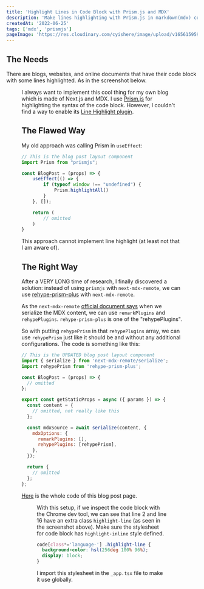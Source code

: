 ```yaml
---
title: 'Highlight Lines in Code Block with Prism.js and MDX'
description: 'Make lines highlighting with Prism.js in markdown(mdx) code block.'
createdAt: '2022-06-25'
tags: ['mdx', 'prismjs']
pageImage: 'https://res.cloudinary.com/cyishere/image/upload/v1656159596/cyishere/blog/highlight-lines-ogImage_ld0w4s.png'
---
```


## The Needs

There are blogs, websites, and online documents that have their code block with some lines highlighted. As in the screenshot below.

<Figure
  src="https://res.cloudinary.com/cyishere/image/upload/v1656157038/cyishere/blog/code-block-with-highlighting-lines_newky9.png"
  alt="Screenshot: code block with highlighting lines"
  width={664}
  height={457}
/>

I always want to implement this cool thing for my own blog which is made of Next.js and MDX. I use [Prism.js](https://prismjs.com/) for highlighting the syntax of the code block. However, I couldn't find a way to enable its [Line Highlight plugin](https://prismjs.com/plugins/line-highlight/).

## The Flawed Way

My old approach was calling Prism in `useEffect`:

```js {2,5-9}
// This is the blog post layout component
import Prism from "prismjs";

const BlogPost = (props) => {
	useEffect(() => {
		if (typeof window !== "undefined") {
			Prism.highlightAll()
		}
	}, []);

	return (
		// omitted
	)
}
```

This approach cannot implement line highlight (at least not that I am aware of).

## The Right Way

After a VERY LONG time of research, I finally discovered a solution: instead of using `prismjs` with `next-mdx-remote`, we can use [rehype-prism-plus](https://www.npmjs.com/package/rehype-prism-plus) with `next-mdx-remote`.

As the `next-mdx-remote` [official document says](https://github.com/hashicorp/next-mdx-remote#apis) when we serialize the MDX content, we can use `remarkPlugins` and `rehypePlugins`. `rehype-prism-plus` is one of the "rehypePlugins".

So with putting `rehypePrism` in that `rehypePlugins` array, we can use `rehypePrism` just like it should be and without any additional configurations. The code is something like this:

```jsx {2,17}
// This is the UPDATED blog post layout component
import { serialize } from 'next-mdx-remote/serialize';
import rehypePrism from 'rehype-prism-plus';

const BlogPost = (props) => {
  // omitted
};

export const getStaticProps = async ({ params }) => {
  const content = {
    // omitted, not really like this
  };

  const mdxSource = await serialize(content, {
    mdxOptions: {
      remarkPlugins: [],
      rehypePlugins: [rehypePrism],
    },
  });

  return {
    // omitted
  };
};
```

[Here](https://github.com/cyishere/cyishere2022/blob/main/pages/blog/%5Bslug%5D.tsx) is the whole code of this blog post page.

<Figure
  src="https://res.cloudinary.com/cyishere/image/upload/v1656157038/cyishere/blog/dom-with-extra-class_mvv4lt.png"
  alt="Screenshot: DOM with extra class"
  width={516}
  height={408}
/>

With this setup, if we inspect the code block with the Chrome dev tool, we can see that line 2 and line 16 have an extra class `highlight-line` (as seen in the screenshot above). Make sure the stylesheet for code block has `highlight-inline` style defined.

```css
code[class*='language-'] .highlight-line {
  background-color: hsl(256deg 100% 96%);
  display: block;
}
```

I import this stylesheet in the `_app.tsx` file to make it use globally.
